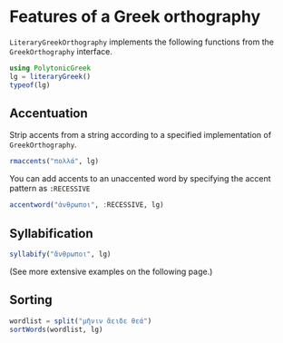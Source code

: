 
# Features of a Greek orthography

`LiteraryGreekOrthography` implements the following functions from the `GreekOrthography` interface.


```julia
using PolytonicGreek
lg = literaryGreek()
typeof(lg)
```


## Accentuation

Strip accents from a string according to a specified implementation of `GreekOrthography`.

```julia
rmaccents("πολλά", lg)
```


You can add accents to an unaccented word by specifying the accent pattern as `:RECESSIVE`

```julia
accentword("ἀνθρωποι", :RECESSIVE, lg) 
```
## Syllabification

```julia
syllabify("ἄνθρωποι", lg) 
```

(See more extensive examples on the following page.)

## Sorting


```julia
wordlist = split("μῆνιν ἄειδε θεά")
sortWords(wordlist, lg)
```